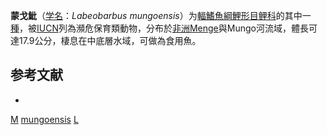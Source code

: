 {{Speciesbox
| taxon = Labeobarbus mungoensis
| binomial_authority = [[Trewavas|Trewavas]], 1974
| status = EN
| status_system = IUCN3.1
| synonyms = *''Barbus mungoensis''<br /><small>Trewavas, 1974</small> 
}}

'''蒙戈魮'''（[[学名|学名]]：''Labeobarbus mungoensis''）为[[輻鰭魚綱|輻鰭魚綱]][[鯉形目|鯉形目]][[鲤科|鲤科]]的其中一[[種|種]]，被[[IUCN|IUCN]]列為瀕危保育類動物，分布於[[非洲|非洲]]Menge與Mungo河流域，體長可達17.9公分，棲息在中底層水域，可做為食用魚。

==参考文献==
*{{FishBase_species|genus=Labeobarbus|species=mungoensis|year=2012|month=1}}

{{鯉形目小作品}}
{{Taxonbar}}
[[Category:食用魚|M]]
[[Category:Labeobarbus|mungoensis]]
[[Category:1974年描述的鱼类|L]]